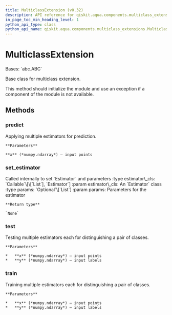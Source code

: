 ```yaml
---
title: MulticlassExtension (v0.32)
description: API reference for qiskit.aqua.components.multiclass_extensions.MulticlassExtension in qiskit v0.32
in_page_toc_min_heading_level: 1
python_api_type: class
python_api_name: qiskit.aqua.components.multiclass_extensions.MulticlassExtension
---
```


# MulticlassExtension

<Class id="qiskit.aqua.components.multiclass_extensions.MulticlassExtension" isDedicatedPage={true} github="https://github.com/qiskit-community/qiskit-aqua/tree/stable/0.9/qiskit/aqua/components/multiclass_extensions/multiclass_extension.py" signature="MulticlassExtension" modifiers="class">
  Bases: `abc.ABC`

  Base class for multiclass extension.

  This method should initialize the module and use an exception if a component of the module is not available.

  ## Methods

  <span id="qiskit-aqua-components-multiclass-extensions-multiclassextension-predict" />

  ### predict

  <Function id="qiskit.aqua.components.multiclass_extensions.MulticlassExtension.predict" signature="MulticlassExtension.predict(x)" modifiers="abstract">
    Applying multiple estimators for prediction.

    **Parameters**

    **x** (*numpy.ndarray*) – input points
  </Function>

  <span id="qiskit-aqua-components-multiclass-extensions-multiclassextension-set-estimator" />

  ### set\_estimator

  <Function id="qiskit.aqua.components.multiclass_extensions.MulticlassExtension.set_estimator" signature="MulticlassExtension.set_estimator(estimator_cls, params=None)">
    Called internally to set `Estimator` and parameters :type estimator\_cls: `Callable`\[\[`List`], `Estimator`] :param estimator\_cls: An `Estimator` class :type params: `Optional`\[`List`] :param params: Parameters for the estimator

    **Return type**

    `None`
  </Function>

  <span id="qiskit-aqua-components-multiclass-extensions-multiclassextension-test" />

  ### test

  <Function id="qiskit.aqua.components.multiclass_extensions.MulticlassExtension.test" signature="MulticlassExtension.test(x, y)" modifiers="abstract">
    Testing multiple estimators each for distinguishing a pair of classes.

    **Parameters**

    *   **x** (*numpy.ndarray*) – input points
    *   **y** (*numpy.ndarray*) – input labels
  </Function>

  <span id="qiskit-aqua-components-multiclass-extensions-multiclassextension-train" />

  ### train

  <Function id="qiskit.aqua.components.multiclass_extensions.MulticlassExtension.train" signature="MulticlassExtension.train(x, y)" modifiers="abstract">
    Training multiple estimators each for distinguishing a pair of classes.

    **Parameters**

    *   **x** (*numpy.ndarray*) – input points
    *   **y** (*numpy.ndarray*) – input labels
  </Function>
</Class>

